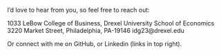 I'd love to hear from you, so feel free to reach out:

1033 LeBow College of Business,
Drexel University
School of Economics
3220 Market Street,
Philadelphia, PA-19146
idg23@drexel.edu

Or connect with me on GitHub, or Linkedin (links in top right).